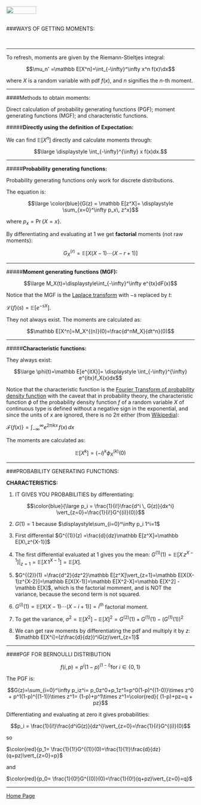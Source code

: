 <br>
<a href="http://rinterested.github.io/statistics/index.html">
<img HEIGHT="20" WIDTH="80" src="https://cloud.githubusercontent.com/assets/9312897/10556783/a27a26fa-745c-11e5-9b1a-2d5bd737387a.PNG"></a>
<br><br>

###WAYS OF GETTING MOMENTS:


<br>

---

To refresh, moments are given by the Riemann-Stieltjes integral:

$$\mu_n' =\mathbb E[X^n]=\int_{-\infty}^\infty x^n f(x)\dx$$

where $X$ is a random variable with pdf $f(x)$, and $n$ signifies the $n$-th moment.

---

####Methods to obtain moments:

Direct calculation of probability generating functions (PGF); moment generating functions (MGF); and characteristic functions.

#####**Directly using the definition of Expectation:**

We can find $\mathbb E[X^n]$ directly and calculate moments through:

$$\large \displaystyle \int_{-\infty}^{\infty} x f(x)dx.$$

---

#####**Probability generating functions:**

Probability generating functions only work for discrete distributions.

The equation is:

$$\large \color{blue}{G(z) = \mathbb E[z^X]= \displaystyle \sum_{x=0}^\infty p_x\, z^x}$$

where $p_x = \Pr\{X=x\}.$

By differentiating and evaluating at $1$ we get **factorial** moments (not raw moments):

$$G_X^{(r)}=\mathbb E[X(X-1)\cdots(X-r+1)]$$

---

#####**Moment generating functions (MGF):**

$$\large M_X(t)=\displaystyle\int_{-\infty}^\infty e^{tx}dF(x)$$

Notice that the MGF is the [Laplace transform](https://en.wikipedia.org/wiki/Laplace_transform#Probability_theory) with $-s$ replaced by $t$:

$\mathscr L\{f\}(s)= \mathbb E [e^{-sX}].$

They not always exist. The moments are calculated as:

$$\mathbb E[X^n]=M_X^{(n)}(0)=\frac{d^nM_X}{dt^n}(0)$$

---

#####**Characteristic functions:**

They always exist:

$$\large \phi(t)=\mathbb E[e^{itX}]= \displaystyle \int_{-\infty}^{\infty} e^{itx}f_X(x)dx$$

Notice that the characteristic function is the [Fourier Transform of probability density function](https://en.wikipedia.org/wiki/Characteristic_function_(probability_theory)) with the caveat that in probability theory, the characteristic function $\displaystyle \phi$  of the probability density function $\displaystyle f$ of a random variable $\displaystyle X$ of continuous type is defined without a negative sign in the exponential, and since the units of $\displaystyle x$ are ignored, there is no $\displaystyle 2\pi$ either (from [Wikipedia](https://en.wikipedia.org/wiki/Fourier_transform#Units_and_Duality)):

$\mathscr F\{f(x)\}=\displaystyle \int_{-\infty}^{\infty}e^{2\pi i k x}\,f(x)\,dx$

The moments are calculated as:

$$\mathbb E[X^k]=(-i)^k\phi_X^{(k)}(0)$$

---

###PROBABILITY GENERATING FUNCTIONS:

**CHARACTERISTICS:**

1. IT GIVES YOU PROBABILITIES by differentiating:

$$\color{blue}{\large p_i = \frac{1}{i!}\frac{d^i \, G(z)}{dx^i} \vert_{z=0}=\frac{1}{i!}G^{(i)}(0)}$$

2. $G(1)=1$ because $\displaystyle\sum_{i=0}^\infty p_i 1^i=1$

3. First differential $G^{(1)}(z) =\frac{d}{dz}\mathbb E[z^X]=\mathbb E[X\,z^{X-1}]$

4. The first differential evaluated at $1$ gives you the mean: $G^{(1)}(1) =\mathbb E[X\,z^{X-1}]\vert_{z=1}=\mathbb E[X\,1^{X-1}]= \mathbb E[X].$

5. $G^{(2)}(1) =\frac{d^2}{dz^2}\mathbb E[z^X]\vert_{z=1}=\mathbb E[X(X-1)z^{X-2}]=\mathbb E[X(X-1)]=\mathbb E[X^2-X]=\mathbb E[X^2] - \mathbb E[X]$, which is the factorial momment, and is NOT the variance, because the second term is not squared.

6. $G^{(i)}(1)= \mathbb E[X(X-1)\cdots(X-i+1)]=i^{th}$ factorial moment.

7. To get the variance, $\sigma^2=\mathbb E[X^2]-\mathbb E[X]^2=G^{(2)}(1)+G^{(1)}(1)-(G^{(1)}(1))^2$

8. We can get raw moments by differentiating the pdf and multiply  it by $z$: $\mathbb E[X^i]=(z\frac{d}{dz})^iG(z)\vert_{z=1}$

---

####PGF FOR BERNOULLI DISTRIBUTION

$$f(i,p)= p^i(1-p)^{(1-i)} \text{for }i\in \{0,1\}$$

The PGF is:

$$G(z)=\sum_{i=0}^\infty p_iz^i= p_0z^0+p_1z^1=p^0(1-p)^{(1-0)}\times z^0 + p^1(1-p)^{(1-1)}\times z^1= (1-p)+p^1\times z^1=\color{red}{ (1-p)+pz=q + pz}$$

Differentiating and evaluating at zero it gives probabilities:

$$p_i = \frac{1}{i!}\frac{d^iG(z)}{dz^i}\vert_{z=0}=\frac{1}{i!}G^{(i)}(0)$$

so

$\color{red}{p_1= \frac{1}{1!}G^{(1)}(0)=\frac{1}{1!}\frac{d}{dz}(q+pz)\vert_{z=0}=p}$

and

$\color{red}{p_0= \frac{1}{0!}G^{(0)}(0)=\frac{1}{0!}(q+pz)\vert_{z=0}=q}$


---

<a href="http://rinterested.github.io/statistics/index.html">Home Page</a>
